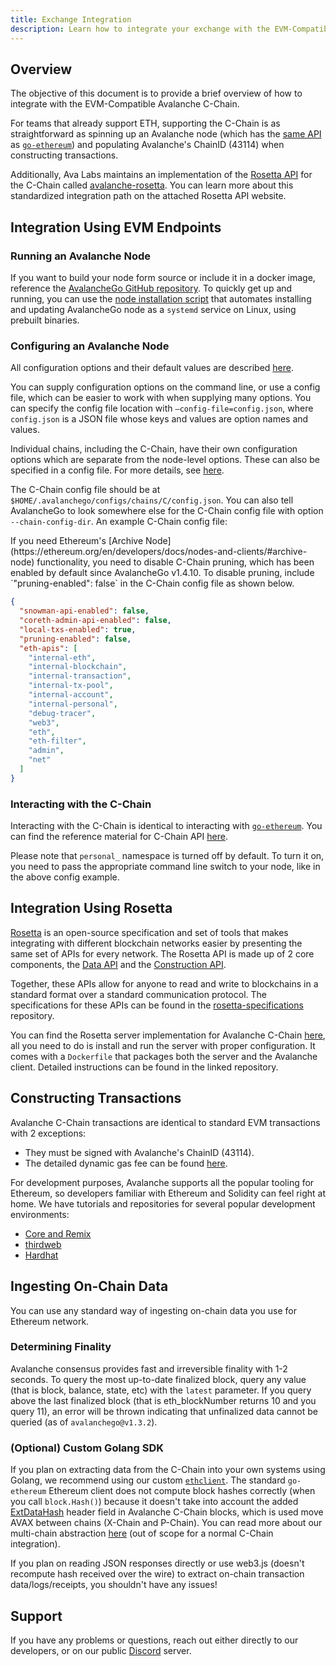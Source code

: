 ```yaml
---
title: Exchange Integration
description: Learn how to integrate your exchange with the EVM-Compatible Avalanche C-Chain.
---
```


## Overview

The objective of this document is to provide a brief overview of how to
integrate with the EVM-Compatible Avalanche C-Chain.

For teams that already
support ETH, supporting the C-Chain is as straightforward as spinning up an
Avalanche node (which has the [same API](https://eth.wiki/json-rpc/API) as
[`go-ethereum`](https://geth.ethereum.org/docs/rpc/server)) and populating
Avalanche's ChainID (43114) when constructing transactions.

Additionally, Ava Labs maintains an implementation of the [Rosetta
API](https://www.rosetta-api.org/) for the C-Chain called
[avalanche-rosetta](https://github.com/ava-labs/avalanche-rosetta). You can
learn more about this standardized integration path on the attached Rosetta API
website.

## Integration Using EVM Endpoints

### Running an Avalanche Node

If you want to build your node form source or include it in a docker image,
reference the [AvalancheGo GitHub
repository](https://github.com/ava-labs/avalanchego). To quickly get up and
running, you can use the [node installation script](/nodes/using-install-script/installing-avalanche-go) that automates installing
and updating AvalancheGo node as a `systemd` service on Linux, using prebuilt
binaries.

### Configuring an Avalanche Node

All configuration options and their default values are described [here](/nodes/configure/configs-flags).

You can supply configuration options on the command line, or use a config file,
which can be easier to work with when supplying many options. You can specify
the config file location with `—config-file=config.json`, where `config.json` is
a JSON file whose keys and values are option names and values.

Individual chains, including the C-Chain, have their own configuration options
which are separate from the node-level options. These can also be specified in a
config file. For more details, see
[here](/nodes/chain-configs/c-chain).

The C-Chain config file should be at
`$HOME/.avalanchego/configs/chains/C/config.json`. You can also tell AvalancheGo
to look somewhere else for the C-Chain config file with option
`--chain-config-dir`. An example C-Chain config file:

<Callout type="warn">
If you need Ethereum's [Archive
Node](https://ethereum.org/en/developers/docs/nodes-and-clients/#archive-node)
functionality, you need to disable C-Chain pruning, which has been enabled by
default since AvalancheGo v1.4.10. To disable pruning, include
`"pruning-enabled": false` in the C-Chain config file as shown below.
</Callout>

```json
{
  "snowman-api-enabled": false,
  "coreth-admin-api-enabled": false,
  "local-txs-enabled": true,
  "pruning-enabled": false,
  "eth-apis": [
    "internal-eth",
    "internal-blockchain",
    "internal-transaction",
    "internal-tx-pool",
    "internal-account",
    "internal-personal",
    "debug-tracer",
    "web3",
    "eth",
    "eth-filter",
    "admin",
    "net"
  ]
}
```

### Interacting with the C-Chain

Interacting with the C-Chain is identical to interacting with
[`go-ethereum`](https://geth.ethereum.org/). You can find the reference material
for C-Chain API [here](/api-reference/c-chain/api).

Please note that `personal_` namespace is turned off by default. To turn it on,
you need to pass the appropriate command line switch to your node, like in the
above config example.

## Integration Using Rosetta

[Rosetta](https://www.rosetta-api.org/) is an open-source specification and set
of tools that makes integrating with different blockchain networks easier by
presenting the same set of APIs for every network. The Rosetta API is made up of
2 core components, the [Data
API](https://www.rosetta-api.org/docs/data_api_introduction.html) and the
[Construction
API](https://www.rosetta-api.org/docs/construction_api_introduction.html).

Together, these APIs allow for anyone to read and write to blockchains in a
standard format over a standard communication protocol. The specifications for
these APIs can be found in the
[rosetta-specifications](https://github.com/coinbase/rosetta-specifications)
repository.

You can find the Rosetta server implementation for Avalanche C-Chain
[here](https://github.com/ava-labs/avalanche-rosetta), all you need to do is
install and run the server with proper configuration. It comes with a `Dockerfile`
that packages both the server and the Avalanche client. Detailed instructions
can be found in the linked repository.

## Constructing Transactions

Avalanche C-Chain transactions are identical to standard EVM transactions with 2 exceptions:

- They must be signed with Avalanche's ChainID (43114).
- The detailed dynamic gas fee can be found [here](/api-reference/standards/guides/txn-fees#c-chain-fees).

For development purposes, Avalanche supports all the popular tooling for
Ethereum, so developers familiar with Ethereum and Solidity can feel right at
home. We have tutorials and repositories for several popular development
environments:

- [Core and Remix](/dapps/smart-contract-dev/deploy-with-remix-ide)
- [thirdweb](/dapps/toolchains/thirdweb)
- [Hardhat](/dapps/toolchains/hardhat)

## Ingesting On-Chain Data

You can use any standard way of ingesting on-chain data you use for Ethereum network.

### Determining Finality

Avalanche consensus provides fast and irreversible finality with 1-2 seconds. To
query the most up-to-date finalized block, query any value (that is block, balance,
state, etc) with the `latest` parameter. If you query above the last finalized
block (that is eth_blockNumber returns 10 and you query 11), an error will be
thrown indicating that unfinalized data cannot be queried (as of
`avalanchego@v1.3.2`).

### (Optional) Custom Golang SDK

If you plan on extracting data from the C-Chain into your own systems using
Golang, we recommend using our custom
[`ethclient`](https://github.com/ava-labs/coreth/tree/master/ethclient). The
standard `go-ethereum` Ethereum client does not compute block hashes correctly
(when you call `block.Hash()`) because it doesn't take into account the added
[ExtDataHash](https://github.com/ava-labs/coreth/blob/2c3cfac5f766ce5f32a2eddc43451bdb473b84f1/core/types/block.go#L98)
header field in Avalanche C-Chain blocks, which is used move AVAX between chains
(X-Chain and P-Chain). You can read more about our multi-chain abstraction
[here](/learn/primary-network) (out of scope for a
normal C-Chain integration).

If you plan on reading JSON responses directly or use web3.js (doesn't recompute
hash received over the wire) to extract on-chain transaction data/logs/receipts,
you shouldn't have any issues!

## Support

If you have any problems or questions, reach out either directly to our
developers, or on our public [Discord](https://chat.avalabs.org/) server.
